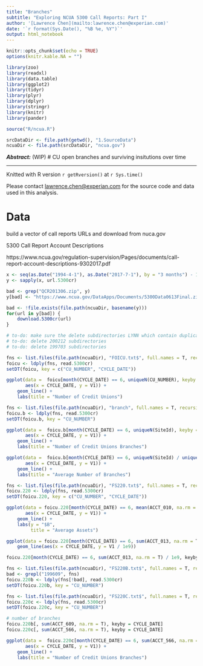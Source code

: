 ```yaml
---
title: "Branches"
subtitle: "Exploring NCUA 5300 Call Reports: Part I"
author: '[Lawrence Chen](mailto:lawrence.chen@experian.com)'
date: '`r format(Sys.Date(), "%B %e, %Y")`'
output: html_notebook
---
```


```r
knitr::opts_chunk$set(echo = TRUE)
options(knitr.kable.NA = "")
```
```r
library(zoo)
library(readxl)
library(data.table)
library(ggplot2)
library(tidyr)
library(plyr)
library(dplyr)
library(stringr)
library(knitr)
library(pander)

source("R/ncua.R")

srcDataDir <- file.path(getwd(), "1.SourceData")
ncuaDir <- file.path(srcDataDir, "ncua.gov")
```

\pagebreak

__*Abstract:*__ (WIP) # CU open branches and surviving insitutions over time 

---

Knitted with R version `r getRversion()` at `r Sys.time()`

Please contact <lawrence.chen@experian.com> for the source code and data used in this analysis.

\pagegreak

# Data

build a vector of call reports URLs and download from nuca.gov

5300 Call Report Account Descriptions

https://www.ncua.gov/regulation-supervision/Pages/documents/call-report-account-descriptions-9302017.pdf

```r
x <- seq(as.Date("1994-4-1"), as.Date("2017-7-1"), by = "3 months") - 1
y <- sapply(x, url.5300cr)

bad <- grep("QCR201306.zip", y)
y[bad] <- "https://www.ncua.gov/DataApps/Documents/5300Data0613Final.zip"

bad <- !file.exists(file.path(ncuaDir, basename(y)))
for(url in y[bad]) {
    download.5300cr(url)
}

# to-do: make sure the delete subdirectories LYNN which contain duplicate files
# to-do: delete 200212 subdirectories
# to-do: delete 199703 subdirectories
```

```r
fns <- list.files(file.path(ncuaDir), "FOICU.txt$", full.names = T, recursive = T, ignore.case = T)
foicu <- ldply(fns, read.5300cr)
setDT(foicu, key = c("CU_NUMBER", "CYCLE_DATE"))
```

```r
ggplot(data =  foicu[month(CYCLE_DATE) == 6, uniqueN(CU_NUMBER), keyby = CYCLE_DATE],
       aes(x = CYCLE_DATE, y = V1)) +
    geom_line() +
    labs(title = "Number of Credit Unions")
```


```r
fns <- list.files(file.path(ncuaDir), "branch", full.names = T, recursive = T, ignore.case = T)
foicu.b <- ldply(fns, read.5300cr)
setDT(foicu.b, key = "CU_NUMBER")
```
```r
ggplot(data =  foicu.b[month(CYCLE_DATE) == 6, uniqueN(SiteId), keyby = CYCLE_DATE],
       aes(x = CYCLE_DATE, y = V1)) +
    geom_line() +
    labs(title = "Number of Credit Unions Branches")
```
```r
ggplot(data =  foicu.b[month(CYCLE_DATE) == 6, uniqueN(SiteId) / uniqueN(CU_NUMBER), keyby = CYCLE_DATE],
       aes(x = CYCLE_DATE, y = V1)) +
    geom_line() +
    labs(title = "Average Number of Branches")
```

```r
fns <- list.files(file.path(ncuaDir), "FS220.txt$", full.names = T, recursive = T, ignore.case = T)
foicu.220 <- ldply(fns, read.5300cr)
setDT(foicu.220, key = c("CU_NUMBER", "CYCLE_DATE"))
```

```r
ggplot(data = foicu.220[month(CYCLE_DATE) == 6, mean(ACCT_010, na.rm = T) / 1e9, keyby = CYCLE_DATE],
       aes(x = CYCLE_DATE, y = V1)) +
    geom_line() +
    labs(y = "$B",
         title = "Average Assets")
```

```r
ggplot(data = foicu.220[month(CYCLE_DATE) == 6, sum(ACCT_013, na.rm = T), keyby = CYCLE_DATE]) +
    geom_line(aes(x = CYCLE_DATE, y = V1 / 1e9))

foicu.220[month(CYCLE_DATE) == 6, sum(ACCT_013, na.rm = T) / 1e9, keyby = CYCLE_DATE]
```

```r
fns <- list.files(file.path(ncuaDir), "FS220B.txt$", full.names = T, recursive = T, ignore.case = T)
bad <- grepl("199609", fns)
foicu.220b <- ldply(fns[!bad], read.5300cr)
setDT(foicu.220b, key = "CU_NUMBER")

fns <- list.files(file.path(ncuaDir), "FS220C.txt$", full.names = T, recursive = T, ignore.case = T)
foicu.220c <- ldply(fns, read.5300cr)
setDT(foicu.220c, key = "CU_NUMBER")
```

```r
# number of branches
foicu.220b[, sum(ACCT_609, na.rm = T), keyby = CYCLE_DATE]
foicu.220c[, sum(ACCT_566, na.rm = T), keyby = CYCLE_DATE]

ggplot(data =  foicu.220c[month(CYCLE_DATE) == 6, sum(ACCT_566, na.rm = T), keyby = CYCLE_DATE][V1>0],
       aes(x = CYCLE_DATE, y = V1)) +
    geom_line() +
    labs(title = "Number of Credit Unions Branches")
```

